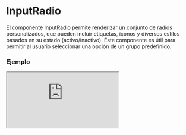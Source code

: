 
# InputRadio

El componente InputRadio permite renderizar un conjunto de radios personalizados, que pueden incluir etiquetas, íconos y diversos estilos basados en su estado (activo/inactivo). Este componente es útil para permitir al usuario seleccionar una opción de un grupo predefinido.

### Ejemplo

<Iframe src="https://fenextjs-component-storybook.vercel.app/iframe.html?args=&id=component-input-radio--index&viewMode=story" />

### Importacion

Para importar el componente InputRadio, se puede hacer desde fenextjs

```tsx copy
import { InputRadio } from "fenextjs";
```

### Parametros

| Parametro | Tipo | Requerido | Default | Descripcion |
| --------- | ---- | --------- | ------- | ----------- |
| items | InputRadioItemProps\<T\>[] | no | [] | Lista de elementos del radio. Cada elemento contiene un id, etiqueta y datos opcionales. |
| labelPosition | 'right' \| 'left' | no | 'right' | Posición de la etiqueta en relación con el radio (a la derecha o izquierda). |
| name | string | no | '' | El atributo 'name' del elemento radio. Útil para agrupar radios con el mismo nombre. |
| onChange | (e: InputRadioItemProps\<T\>) =\> void | no | (e) =\> env_log(e, \{ name: 'input radio onchange' \}) | Función que se ejecuta al cambiar el estado del radio. Recibe el elemento seleccionado como parámetro. |
| defaultValue | InputRadioItemProps\<T\> | no | undefined | Valor por defecto del radio al renderizarlo por primera vez. |
| value | InputRadioItemProps\<T\> | no | undefined | El valor actual del radio. Controla qué elemento está seleccionado. |
| disabled | boolean | no | false | Indica si el grupo de radios está deshabilitado, evitando que los usuarios seleccionen una opción. |
| classNameContent | string | no | '' | Clase CSS para personalizar el contenedor general del radio. |
| classNameLabel | string | no | '' | Clase CSS para la etiqueta del radio. |
| classNameLabelActive | string | no | '' | Clase CSS para la etiqueta cuando el radio está activo. |
| classNameLabelInactive | string | no | '' | Clase CSS para la etiqueta cuando el radio está inactivo. |
| classNameText | string | no | '' | Clase CSS para el texto junto al radio. |
| classNameContentRadio | string | no | '' | Clase CSS para el contenedor del radio. |
| classNameContentRadioActive | string | no | '' | Clase CSS para el contenedor del radio cuando está activo. |
| classNameContentRadioInactive | string | no | '' | Clase CSS para el contenedor del radio cuando está inactivo. |
| classNameRadio | string | no | '' | Clase CSS para el elemento input radio. |
| classNameRadioActive | string | no | '' | Clase CSS para el elemento input radio cuando está activo. |
| classNameRadioInactive | string | no | '' | Clase CSS para el elemento input radio cuando está inactivo. |
| icon | ReactNode | no | \<Check /\> | Icono que se muestra junto al radio cuando está activo. |

### Storybook

Para ver el storybook del componente lo puede hacer con este [link](https://fenextjs-component-storybook.vercel.app/?path=/story/component-input-radio--index)

### Usos

- Básico

```tsx copy
<InputRadio items={[{ id: '1', label: 'Opción 1' }, { id: '2', label: 'Opción 2' }]} />
```

- Radio con icono

```tsx copy
<InputRadio items={[{ id: '1', label: 'Opción 1' }, { id: '2', label: 'Opción 2' }]} icon={<Check />} />
```

- Radio deshabilitado

```tsx copy
<InputRadio items={[{ id: '1', label: 'Opción 1' }]} disabled={true} />
```

- Radio con onChange

```tsx copy
<InputRadio items={[{ id: '1', label: 'Opción 1' }]} onChange={(item) => console.log(item)} />
```

